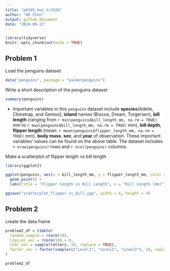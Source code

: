 ```yaml
---
title: "p8105_hw1_tc3326"
author: "KK Chen"
output: github_document 
date: "2024-09-21"
---
```


```r
library(tidyverse)
knitr::opts_chunk$set(echo = TRUE)
```

## Problem 1

Load the penguins dataset
```r
data("penguins", package = "palmerpenguins")
```

Write a short description of the penguins dataset
```r
summary(penguins)
```

* Important variables in this `penguins` dataset include **species**(Adelie, Chinstrap, and Gentoo), **island** names (Biscoe, Dream, Torgersen), **bill length** (ranging from `r min(penguins$bill_length_mm, na.rm = TRUE)` mm to `r max(penguins$bill_length_mm, na.rm = TRUE)` mm), **bill depth**, **flipper length** (mean: `r mean(penguins$flipper_length_mm, na.rm = TRUE)` mm), **body mass**, **sex**, and **year** of observation. These important variables' values can be found on the above table. The dataset includes `r nrow(penguins)` rows and `r ncol(penguins)` columns.

Make a scatterplot of flipper length vs bill length 

```r
library(ggplot2)

ggplot(penguins, aes(x = bill_length_mm, y = flipper_length_mm, color = species)) +
  geom_point() +
  labs(title = "Flipper Length vs Bill Length", x = "Bill Length (mm)", y = "Flipper Length (mm)")
```

```r
ggsave("scatterplot_flipper_vs_bill.jpg", width = 6, height = 4)
```

## Problem 2 

create the data frame
```r
problem2_df = tibble(
  random_sample = rnorm(10),                       
  logical_vec = rnorm(10) > 0,                   
  char_vec = sample(letters, 10, replace = TRUE),  
  factor_vec = factor(sample(c("Level1", "Level2", "Level3"), 10, replace = TRUE))
)

problem2_df
```




















